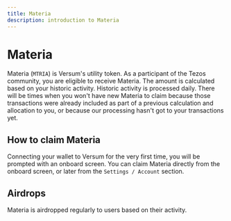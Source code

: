 ```yaml
---
title: Materia
description: introduction to Materia
---
```


# Materia

Materia (`MTRIA`) is Versum's utility token.
As a participant of the Tezos community, you are eligible to receive Materia. The amount is calculated based on your historic activity.
Historic activity is processed daily. There will be times when you won't have new Materia to claim because those transactions were already included as part of a previous calculation and allocation to you, or because our processing hasn't got to your transactions yet.

## How to claim Materia

Connecting your wallet to Versum for the very first time, you will be prompted with an onboard screen. You can claim Materia directly from the onboard screen, or later from the `Settings / Account` section.

## Airdrops

Materia is airdropped regularly to users based on their activity.
